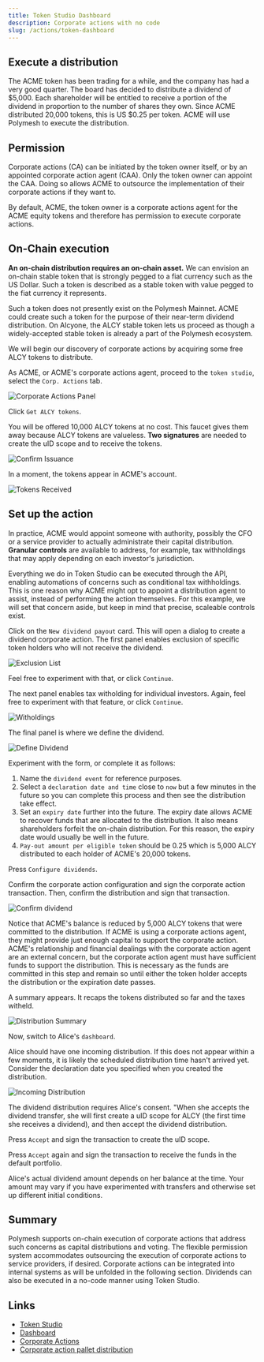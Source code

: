 ```yaml
---
title: Token Studio Dashboard
description: Corporate actions with no code
slug: /actions/token-dashboard
---
```



## Execute a distribution

The ACME token has been trading for a while, and the company has had a very good quarter. The board has decided to distribute a dividend of \$5,000. Each shareholder will be entitled to receive a portion of the dividend in proportion to the number of shares they own. Since ACME distributed 20,000 tokens, this is US \$0.25 per token. ACME will use Polymesh to execute the distribution.

## Permission

Corporate actions (CA) can be initiated by the token owner itself, or by an appointed corporate action agent (CAA). Only the token owner can appoint the CAA. Doing so allows ACME to outsource the implementation of their corporate actions if they want to.

By default, ACME, the token owner is a corporate actions agent for the ACME equity tokens and therefore has permission to execute corporate actions.

## On-Chain execution

**An on-chain distribution requires an on-chain asset.** We can envision an on-chain stable token that is strongly pegged to a fiat currency such as the US Dollar. Such a token is described as a stable token with value pegged to the fiat currency it represents.

Such a token does not presently exist on the Polymesh Mainnet. ACME could create such a token for the purpose of their near-term dividend distribution. On Alcyone, the ALCY stable token lets us proceed as though a widely-accepted stable token is already a part of the Polymesh ecosystem.

We will begin our discovery of corporate actions by acquiring some free ALCY tokens to distribute.

As ACME, or ACME's corporate actions agent, proceed to the `token studio`, select the `Corp. Actions` tab.

![Corporate Actions Panel](./images/01-corp_actions_panel.png)

Click `Get ALCY tokens`.

You will be offered 10,000 ALCY tokens at no cost. This faucet gives them away because ALCY tokens are valueless. **Two signatures** are needed to create the uID scope and to receive the tokens.

![Confirm Issuance](./images/02-confirm_issue.png)

In a moment, the tokens appear in ACME's account.

![Tokens Received](./images/03-tokens_received.png)

## Set up the action

In practice, ACME would appoint someone with authority, possibly the CFO or a service provider to actually administrate their capital distribution. **Granular controls** are available to address, for example, tax withholdings that may apply depending on each investor's jurisdiction.

<HighlightBox type="info">

Everything we do in Token Studio can be executed through the API, enabling automations of concerns such as conditional tax withholdings. This is one reason why ACME might opt to appoint a distribution agent to assist, instead of performing the action themselves. For this example, we will set that concern aside, but keep in mind that precise, scaleable controls exist.

</HighlightBox>

Click on the `New dividend payout` card. This will open a dialog to create a dividend corporate action. The first panel enables exclusion of specific token holders who will not receive the dividend.

![Exclusion List](./images/04-exclusion_list.png)

Feel free to experiment with that, or click `Continue`.

The next panel enables tax witholding for individual investors. Again, feel free to experiment with that feature, or click `Continue`.

![Witholdings](./images/05-witholdings.png)

The final panel is where we define the dividend.

![Define Dividend](./images/55-define.png)

Experiment with the form, or complete it as follows:

1. Name the `dividend event` for reference purposes.
2. Select a `declaration date and time` close to `now` but a few minutes in the future so you can complete this process and then see the distribution take effect.
3. Set an `expiry date` further into the future. The expiry date allows ACME to recover funds that are allocated to the distribution. It also means shareholders forfeit the on-chain distribution. For this reason, the expiry date would usually be well in the future.
4. `Pay-out amount per eligible token` should be 0.25 which is 5,000 ALCY distributed to each holder of ACME's 20,000 tokens. 

Press `Configure dividends`.

Confirm the corporate action configuration and sign the corporate action transaction. Then, confirm the distribution and sign that transaction.

![Confirm dividend](./images/06-confirm_pay-out.png)

Notice that ACME's balance is reduced by 5,000 ALCY tokens that were committed to the distribution. If ACME is using a corporate actions agent, they might provide just enough capital to support the corporate action. ACME's relationship and financial dealings with the corporate action agent are an external concern, but the corporate action agent must have sufficient funds to support the distribution. This is necessary as the funds are committed in this step and remain so until either the token holder accepts the distribution or the expiration date passes.

A summary appears. It recaps the tokens distributed so far and the taxes witheld.

![Distribution Summary](./images/07-summary.png)

Now, switch to Alice's `dashboard`.

Alice should have one incoming distribution. If this does not appear within a few moments, it is likely the scheduled distribution time hasn't arrived yet. Consider the declaration date you specified when you created the distribution.

![Incoming Distribution](./images/08-incoming.png)

The dividend distribution requires Alice's consent. "When she accepts the dividend transfer, she will first create a uID scope for ALCY (the first time she receives a dividend), and then accept the dividend distribution.

Press `Accept` and sign the transaction to create the uID scope.

Press `Accept` again and sign the transaction to receive the funds in the default portfolio.

<HighlightBox type="info">

Alice's actual dividend amount depends on her balance at the time. Your amount may vary if you have experimented with transfers and otherwise set up different initial conditions.

</HighlightBox>

## Summary

Polymesh supports on-chain execution of corporate actions that address such concerns as capital distributions and voting. The flexible permission system accommodates outsourcing the execution of corporate actions to service providers, if desired. Corporate actions can be integrated into internal systems as will be unfolded in the following section. Dividends can also be executed in a no-code manner using Token Studio.

## Links

* [Token Studio](https://tokenstudio.polymesh.live)
* [Dashboard](https://dashboard.polymesh.live)
* [Corporate Actions](/polymesh-docs/primitives/corporate-actions/)
* [Corporate action pallet distribution](https://docs.polymesh.live/pallet_corporate_actions/distribution/index.html)
